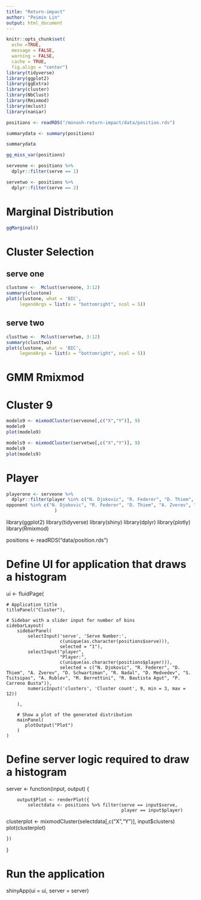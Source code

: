```yaml
---
title: "Return-impact"
author: "Peimin Lin"
output: html_document
---
```


```r
knitr::opts_chunk$set(
  echo =TRUE, 
  message = FALSE,
  warning = FALSE,
  cache = TRUE,
  fig.align = "center")
library(tidyverse) 
library(ggplot2)
library(ggExtra)
library(cluster)
library(NbClust)
library(Rmixmod)
library(mclust)
library(naniar)
```


```r
positions <- readRDS("/monash-return-impact/data/position.rds")  
```


```r
summarydata <- summary(positions)

summarydata
```


```r
gg_miss_var(positions)
```


```r
serveone <- positions %>% 
  dplyr::filter(serve == 1)
```



```r
servetwo <- positions %>% 
  dplyr::filter(serve == 2)
```



# Marginal Distribution

```r
ggMarginal()
```
 



# Cluster Selection 

## serve one 
```r
clustone <-  Mclust(serveone, 3:12)
summary(clustone)
plot(clustone, what = 'BIC', 
     legendArgs = list(x = "bottomright", ncol = 5))
```

## serve two

```r
clusttwo <-  Mclust(servetwo, 3:12)
summary(clusttwo)
plot(clustone, what = 'BIC', 
     legendArgs = list(x = "bottomright", ncol = 5))
```



# GMM Rmixmod

# Cluster 9 


```r
modelo9 <- mixmodCluster(serveone[,c("X","Y")], 9)
modelo9
plot(modelo9)
```



```r
models9 <- mixmodCluster(servetwo[,c("X","Y")], 9)
models9
plot(models9)
```


# Player 

```r
playerone <- serveone %>%
  dplyr::filter(player %in% c("N. Djokovic", "R. Federer", "D. Thiem", "A. Zverev", "D. Schwartzman", "R. Nadal", "D. Medvedev", "S. Tsitsipas", "A. Rublev", "M. Berrettini", "R. Bautista Agut", "P. Carreno Busta") |
opponent %in% c("N. Djokovic", "R. Federer", "D. Thiem", "A. Zverev", "D. Schwartzman", "R. Nadal", "D. Medvedev", "S. Tsitsipas", "A. Rublev", "M. Berrettini", "R. Bautista Agut", "P. Carreno Busta") 
                  )
```




library(ggplot2)
library(tidyverse)
library(shiny)
library(dplyr)
library(plotly)
library(Rmixmod)

positions <- readRDS("data/position.rds")



# Define UI for application that draws a histogram
ui <- fluidPage(

    # Application title
    titlePanel("Cluster"),

    # Sidebar with a slider input for number of bins 
    sidebarLayout(
        sidebarPanel(
            selectInput('serve', 'Serve Number:', 
                        c(unique(as.character(positions$serve))),
                        selected = "1"),
            selectInput("player",
                        "Player:",
                        c(unique(as.character(positions$player))),
                        selected = c("N. Djokovic", "R. Federer", "D. Thiem", "A. Zverev", "D. Schwartzman", "R. Nadal", "D. Medvedev", "S. Tsitsipas", "A. Rublev", "M. Berrettini", "R. Bautista Agut", "P. Carreno Busta")),
            numericInput('clusters', 'Cluster count', 9, min = 3, max = 12))  
            
        ),

        # Show a plot of the generated distribution
        mainPanel(
           plotOutput("Plot")
        )
    )


# Define server logic required to draw a histogram
server <- function(input, output) {
    
    
        output$Plot <- renderPlot({
            selectdata <- positions %>% filter(serve == input$serve,
                                               player == input$player)  
   clusterplot <- mixmodCluster(selectdata[,c("X","Y")], input$clusters)
   plot(clusterplot)         
    
    })
}

# Run the application 
shinyApp(ui = ui, server = server)


















